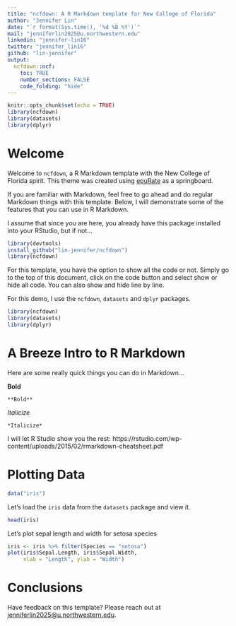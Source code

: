 ```yaml
---
title: "ncfdown: A R Markdown template for New College of Florida"
author: "Jennifer Lin"
date: "`r format(Sys.time(), '%d %B %Y')`"
mail: "jenniferlin2025@u.northwestern.edu"
linkedin: "jennifer-lin16"
twitter: "jennifer_lin16"
github: "lin-jennifer"
output:
  ncfdown::ncf:
    toc: TRUE
    number_sections: FALSE
    code_folding: "hide"
---
```


```r
knitr::opts_chunk$set(echo = TRUE)
library(ncfdown)
library(datasets)
library(dplyr)
```

# Welcome

Welcome to `ncfdown`, a R Markdown template with the New College of Florida spirit. This theme was created using [epuRate](https://github.com/holtzy/epuRate) as a springboard.

If you are familiar with Markdown, feel free to go ahead and do regular Markdown things with this template. Below, I will demonstrate some of the features that you can use in R Markdown.

I assume that since you are here, you already have this package installed into your RStudio, but if not...

```r
library(devtools)
install_github("lin-jennifer/ncfdown")
library(ncfdown)
```

For this template, you have the option to show all the code or not. Simply go to the top of this document, click on the code button and select show or hide all code. You can also show and hide line by line.

For this demo, I use the `ncfdown`, `datasets` and `dplyr` packages.

```r
library(ncfdown)
library(datasets)
library(dplyr)
```


# A Breeze Intro to R Markdown

Here are some really quick things you can do in Markdown...

**Bold**
```
**Bold**
```

*Italicize*
```
*Italicize*
```

I will let R Studio show you the rest: https://rstudio.com/wp-content/uploads/2015/02/rmarkdown-cheatsheet.pdf

# Plotting Data

```r
data("iris")
```

Let's load the `iris` data from the `datasets` package and view it.

```r
head(iris)
```

Let's plot sepal length and width for setosa species

```r
iris <- iris %>% filter(Species == "setosa")
plot(iris$Sepal.Length, iris$Sepal.Width,
     xlab = "Length", ylab = "Width")
```

# Conclusions

Have feedback on this template? Please reach out at [jenniferlin2025@u.northwestern.edu](mailto:jenniferlin2025@u.northwestern.edu).
